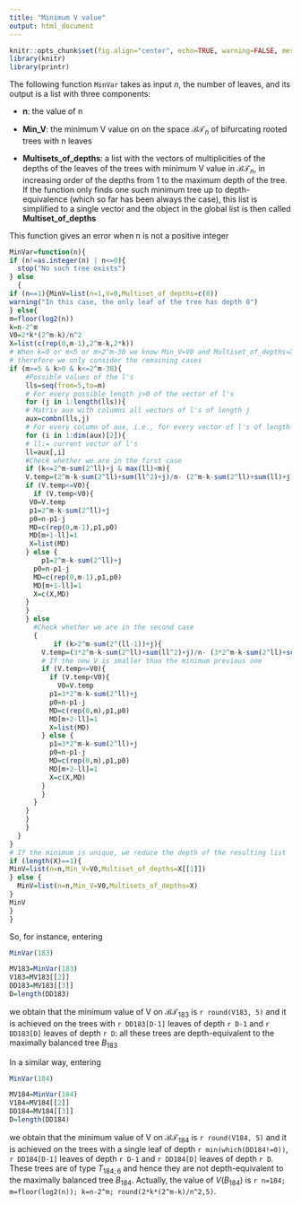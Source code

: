 ```yaml
---
title: "Minimum V value"
output: html_document
---
```

```r
knitr::opts_chunk$set(fig.align="center", echo=TRUE, warning=FALSE, message=FALSE,error=FALSE,cache=TRUE)
library(knitr)
library(printr) 
```

The following function `MinVar` takes as input *n*, the number of leaves, and its output is a list with three components:

* **n**: the value of n

* **Min_V**: the minimum V value on on the space $\mathcal{BT}\!_{n}$ of bifurcating rooted trees with n leaves

*  **Multisets_of_depths**: a list with the vectors of multiplicities of the depths of the leaves of the trees with minimum V value in $\mathcal{BT}\!_{n}$, in increasing order of the depths from 1 to the maximum depth of the tree. If the function only finds one such minimum tree up to depth-equivalence (which  so far has been always the case), this list is simplified to a single vector and the object in the global list is then called  **Multiset_of_depths**

This function gives an error when n is not a positive integer



```r
MinVar=function(n){
if (n!=as.integer(n) | n<=0){
  stop("No such tree exists")
} else
  {
if (n==1){MinV=list(n=1,V=0,Multiset_of_depths=c(0))
warning("In this case, the only leaf of the tree has depth 0")
} else{
m=floor(log2(n))
k=n-2^m
V0=2*k*(2^m-k)/n^2
X=list(c(rep(0,m-1),2^m-k,2*k))
# When k=0 or m<5 or m>2^m-30 we know Min_V=V0 and Multiset_of_depths=X,
# therefore we only consider the remaining cases
if (m>=5 & k>0 & k<=2^m-30){
    #Possible values of the l's
    lls=seq(from=5,to=m)
    # For every possible length j>0 of the vector of l's
    for (j in 1:length(lls)){
    # Matrix aux with columns all vectors of l's of length j
    aux=combn(lls,j)
    # For every column of aux, i.e., for every vector of l's of length j
    for (i in 1:dim(aux)[2]){
    # ll:= current vector of l's
    ll=aux[,i]
    #Check whether we are in the first case
    if (k<=2^m-sum(2^ll)+j & max(ll)<m){
    V.temp=(2^m-k-sum(2^ll)+sum(ll^2)+j)/n- (2^m-k-sum(2^ll)+sum(ll)+j)^2/n^2
    if (V.temp<=V0){
      if (V.temp<V0){
     V0=V.temp
     p1=2^m-k-sum(2^ll)+j
     p0=n-p1-j
     MD=c(rep(0,m-1),p1,p0)
     MD[m+1-ll]=1
     X=list(MD)
    } else {
        p1=2^m-k-sum(2^ll)+j
      p0=n-p1-j
      MD=c(rep(0,m-1),p1,p0)
      MD[m+1-ll]=1
      X=c(X,MD)
    } 
    }
    } else 
      #Check whether we are in the second case
      {
           if (k>2^m-sum(2^(ll-1))+j){  
        V.temp=(3*2^m-k-sum(2^ll)+sum(ll^2)+j)/n- (3*2^m-k-sum(2^ll)+sum(ll)+j)^2/n^2
        # If the new V is smaller than the minimum previous one
        if (V.temp<=V0){
          if (V.temp<V0){
            V0=V.temp
          p1=3*2^m-k-sum(2^ll)+j
          p0=n-p1-j
          MD=c(rep(0,m),p1,p0)
          MD[m+2-ll]=1
          X=list(MD)
        } else {
          p1=3*2^m-k-sum(2^ll)+j
          p0=n-p1-j
          MD=c(rep(0,m),p1,p0)
          MD[m+2-ll]=1
          X=c(X,MD)
        }   
        }
      }
    }
    }
    }
  }
}
# If the minimum is unique, we reduce the depth of the resulting list
if (length(X)==1){
MinV=list(n=n,Min_V=V0,Multiset_of_depths=X[[1]])
} else {
  MinV=list(n=n,Min_V=V0,Multisets_of_depths=X)
}
MinV
}
}
```

So, for instance, entering
```r
MinVar(183)
```
```r
MV183=MinVar(183)
V183=MV183[[2]]
DD183=MV183[[3]]
D=length(DD183)
```
we obtain that the minimum value of V on $\mathcal{BT}\!_{183}$ is `r round(V183, 5)` and it is achieved on the trees with `r DD183[D-1]` leaves of depth `r D-1` and `r DD183[D]` leaves of depth `r D`: all these trees are depth-equivalent to the maximally balanced tree $B_{183}$

In a similar way, entering
```r
MinVar(184)
```
```r
MV184=MinVar(184)
V184=MV184[[2]]
DD184=MV184[[3]]
D=length(DD184)
```
we obtain that the minimum value of V on $\mathcal{BT}\!_{184}$ is `r round(V184, 5)` and it is achieved on the trees with a single leaf of depth `r min(which(DD184!=0))`,  `r DD184[D-1]` leaves of depth `r D-1` and `r DD184[D]` leaves of depth `r D`. These trees are of type $T_{184;6}$ and hence they are not depth-equivalent to the maximally balanced tree $B_{184}$. Actually, the value of $V(B_{184})$ is
`r n=184; m=floor(log2(n)); k=n-2^m; round(2*k*(2^m-k)/n^2,5)`.

